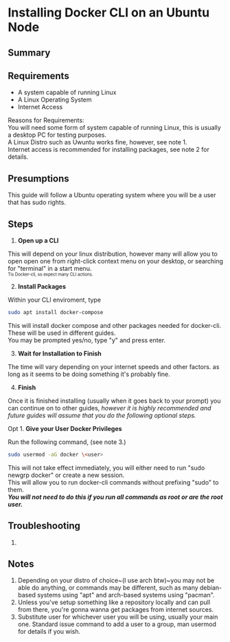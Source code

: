 # Installing Docker CLI on an Ubuntu Node

## Summary

## Requirements

- A system capable of running Linux
- A Linux Operating System
- Internet Access

Reasons for Requirements:  
You will need some form of system capable of running Linux, this is usually a desktop PC for testing purposes.  
A Linux Distro such as Uwuntu works fine, however, see note 1.  
Internet access is recommended for installing packages, see note 2 for details.

## Presumptions

This guide will follow a Ubuntu operating system where you will be a user that has sudo rights.

## Steps

1. **Open up a CLI**

This will depend on your linux distribution, however many will allow you to open open one from right-click context menu on your desktop, or searching for "terminal" in a start menu.  
<sub><sup>Tis Docker-cli, so expect many CLI actions.</sup></sub>

2. **Install Packages**

Within your CLI enviroment, type 
```bash copy
sudo apt install docker-compose
```
This will install docker compose and other packages needed for docker-cli. These will be used in different guides.  
You may be prompted yes/no, type "y" and press enter.

3. **Wait for Installation to Finish**

The time will vary depending on your internet speeds and other factors. as long as it seems to be doing something it's probably fine.

4. **Finish**

Once it is finished installing (usually when it goes back to your prompt) you can continue on to other guides, *however it is highly recommended and future guides will assume that you do the following optional steps.*

Opt 1. **Give your User Docker Privileges**

Run the following command, (see note 3.)  
```bash copy
sudo usermod -aG docker \<user>
```
This will not take effect immediately, you will either need to run "sudo newgrp docker" or create a new session.  
This will allow you to run docker-cli commands without prefixing "sudo" to them.  
***You will not need to do this if you run all commands as root or are the root user.***

## Troubleshooting

1.

## Notes
1. Depending on your distro of choice~\(I use arch btw\)~you may not be able do anything, or commands may be different, such as many debian-based systems using "apt" and arch-based systems using "pacman".
2. Unless you've setup something like a repository locally and can pull from there, you're gonna wanna get packages from internet sources.
3. Substitute user for whichever user you will be using, usually your main one. Standard issue command to add a user to a group, man usermod for details if you wish.